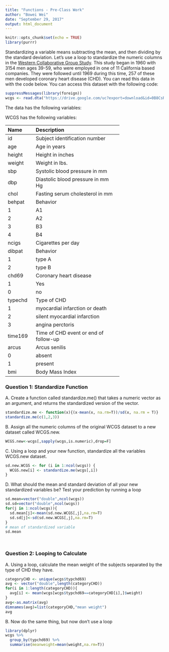 ```yaml
---
title: "Functions - Pre-Class Work"
author: "Bowei Wei"
date: "September 29, 2017"
output: html_document
---
```


```r
knitr::opts_chunk$set(echo = TRUE)
library(purrr)
```








Standardizing a variable means subtracting the mean, and then dividing by the standard deviation. Let’s use a loop to standardize the numeric columns in the [Western Collaborative Group Study](https://clinicaltrials.gov/ct2/show/NCT00005174). This study began in 1960 with 3154 men ages 39-59, who were employed in one of 11 California based companies. They were followed until 1969 during this time, 257 of these men developed coronary heart disease (CHD). You can read this data in with the code below. You can access this dataset with the following code:

```R

suppressMessages(library(foreign))
wcgs <- read.dta("https://drive.google.com/uc?export=download&id=0B8CsRLdwqzbzYWxfN3ExQllBQkU")
```

The data has the following variables:



WCGS has the following variables:

-----------------------------------------------------------
Name    Description
------- -------------------------------------------
id      Subject identification number

age     Age in years

height  Height in inches

weight  Weight in lbs.

sbp     Systolic blood pressure in mm 

dbp     Diastolic blood pressure in mm Hg

chol    Fasting serum cholesterol in mm 

behpat  Behavior

  1       A1

  2       A2

  3       B3

  4       B4

ncigs   Cigarettes per day

dibpat  Behavior

1       type A

2       type B

chd69   Coronary heart disease

1       Yes

0       no

typechd Type of CHD

1       myocardial infarction or death

2       silent myocardial infarction

3       angina perctoris

time169 Time of CHD event or end of follow-up

arcus   Arcus senilis

0       absent

1       present

bmi     Body Mass Index
-----------------------------------------------------------




### Question 1: Standardize Function

A. Create a function called standardize.me() that takes a numeric vector as an argument, and returns the standardized version of the vector. 
```r
standardize.me <- function(x){(x-mean(x, na.rm=T))/sd(x, na.rm = T)}
standardize.me(c(1,2,3))

```
B. Assign all the numeric columns of the original WCGS dataset to a new dataset called WCGS.new.
```r
WCGS.new<-wcgs[,sapply(wcgs,is.numeric),drop=F]

```
C. Using a loop and your new function, standardize all the variables WCGS.new dataset.
```r
sd.new.WCGS <- for (i in 1:ncol(wcgs)) {
  WCGS.new[i] <- standardize.me(wcgs[,i])
}

```
D. What should the mean and standard deviation of all your new standardized variables be? Test your prediction by running a loop
```r
sd.mean=vector("double",ncol(wcgs))
sd.sd=vector("double",ncol(wcgs))
for(j in 1:ncol(wcgs)){
  sd.mean[j]<-mean(sd.new.WCGS[,j],na.rm=T)
  sd.sd[j]<-sd(sd.new.WCGS[,j],na.rm=T)
}
# mean of standardized variable
sd.mean




```
### Question 2: Looping to Calculate

A. Using a loop, calculate the mean weight of the subjects separated by the type of CHD they have.
```r
categoryCHD <- unique(wcgs$typchd69)
avg <- vector("double",length(categoryCHD))
for(i in 1:length(categoryCHD)){
  avg[i] <- mean(wcgs[wcgs$typchd69==categoryCHD[i],]$weight)
}
avg<-as.matrix(avg)
dimnames(avg)=list(categoryCHD,"mean weight")
avg

```
B. Now do the same thing, but now don’t use a loop
```r
library(dplyr)
wcgs %>% 
  group_by(typchd69) %>% 
  summarise(meanweight=mean(weight,na.rm=T))
```